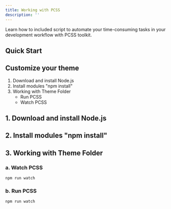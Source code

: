 ```yaml
---
title: Working with PCSS
description: ''
---
```


Learn how to included script to automate your time-consuming tasks in your development workflow with PCSS toolkit.

## Quick Start

## Customize your theme

1. Download and install Node.js
1. Install modules "npm install"
1. Working with Theme Folder
    - Run PCSS
    - Watch PCSS

## 1. Download and install Node.js
## 2. Install modules "npm install"
## 3. Working with Theme Folder
### a. Watch PCSS
```Terminal
npm run watch
```
### b. Run PCSS
```Terminal
npm run watch
```
